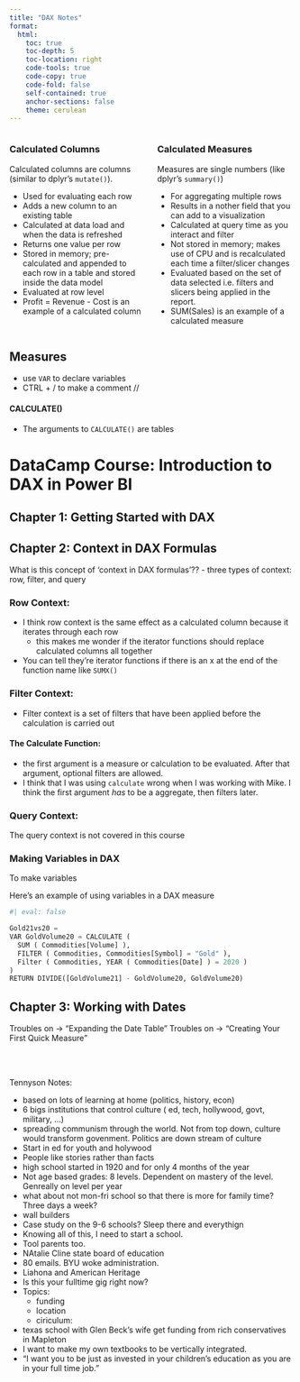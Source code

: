 ```yaml
---
title: "DAX Notes"
format: 
  html:
    toc: true 
    toc-depth: 5
    toc-location: right
    code-tools: true  
    code-copy: true
    code-fold: false
    self-contained: true
    anchor-sections: false
    theme: cerulean
---
```





:::::::::::::: {.columns}
::: {.column width="50%"}

### Calculated Columns

Calculated columns are columns (similar to dplyr's `mutate()`).

- Used for evaluating each row
- Adds a new column to an existing table
- Calculated at data load and when the data is refreshed
- Returns one value per row
- Stored in memory; pre-calculated and appended to each row in a table and stored inside the data model
- Evaluated at row level
- Profit = Revenue - Cost is an example of a calculated column 

:::
::: {.column width="50%"}

### Calculated Measures

Measures are single numbers (like dplyr's `summary()`)

- For aggregating multiple rows
- Results in a nother field that you can add to a visualization
- Calculated at query time as you interact and filter
- Not stored in memory; makes use of CPU and is recalculated each time a filter/slicer changes
- Evaluated based on the set of data selected i.e. filters and slicers being applied in the report.
- SUM(Sales) is an example of a calculated measure

:::
::::::::::::::



## Measures

- use `VAR` to declare variables
- CTRL + / to make a comment //


#### CALCULATE()

- The arguments to `CALCULATE()` are tables




# DataCamp Course: Introduction to DAX in Power BI

## Chapter 1: Getting Started with DAX


## Chapter 2: Context in DAX Formulas

What is this concept of 'context in DAX formulas'??
- three types of context: row, filter, and query

### Row Context:
- I think row context is the same effect as a calculated column because it iterates through each row
  - this makes me wonder if the iterator functions should replace calculated columns all together
- You can tell they're iterator functions if there is an x at the end of the function name like `SUMX()`

### Filter Context: 
- Filter context is a set of filters that have been applied before the calculation is carried out

#### The Calculate Function: 
- the first argument is a measure or calculation to be evaluated. After that argument, optional filters are allowed.
- I think that I was using `calculate` wrong when I was working with Mike. I think the first argument _has_ to be a aggregate, then filters later.

### Query Context: 
The query context is not covered in this course

### Making Variables in DAX
To make variables 

Here's an example of using variables in a DAX measure

```python
#| eval: false

Gold21vs20 = 
VAR GoldVolume20 = CALCULATE (
  SUM ( Commodities[Volume] ), 
  FILTER ( Commodities, Commodities[Symbol] = "Gold" ), 
  Filter ( Commodities, YEAR ( Commodities[Date] ) = 2020 )
)
RETURN DIVIDE([GoldVolume21] - GoldVolume20, GoldVolume20)
```



## Chapter 3: Working with Dates


Troubles on -> "Expanding the Date Table"
Troubles on -> "Creating Your First Quick Measure"




<br><br>

Tennyson Notes:

- based on lots of learning at home (politics, history, econ)
- 6 bigs institutions that control culture ( ed, tech, hollywood, govt, military, ...)
- spreading communism through the world. Not from top down, culture would transform govenment. Politics are down stream of culture
- Start in ed for youth and holywood
- People like stories rather than facts
- high school started in 1920 and for only 4 months of the year
- Not age based grades: 8 levels. Dependent on mastery of the level. Genreally on level per year
- what about not mon-fri school so that there is more for family time? Three days a week?
- wall builders
- Case study on the 9-6 schools? Sleep there and everythign
- Knowing all of this, I need to start a school.
- Tool parents too. 
- NAtalie Cline state board of education
- 80 emails. BYU woke administration. 
- Liahona and American Heritage
- Is this your fulltime gig right now? 
- Topics: 
  - funding
  - location
  - ciriculum: 
- texas school with Glen Beck's wife
get funding from rich conservatives in Mapleton
- I want to make my own textbooks to be vertically integrated. 
- "I want you to be just as invested in your children's education as you are in your full time job."
